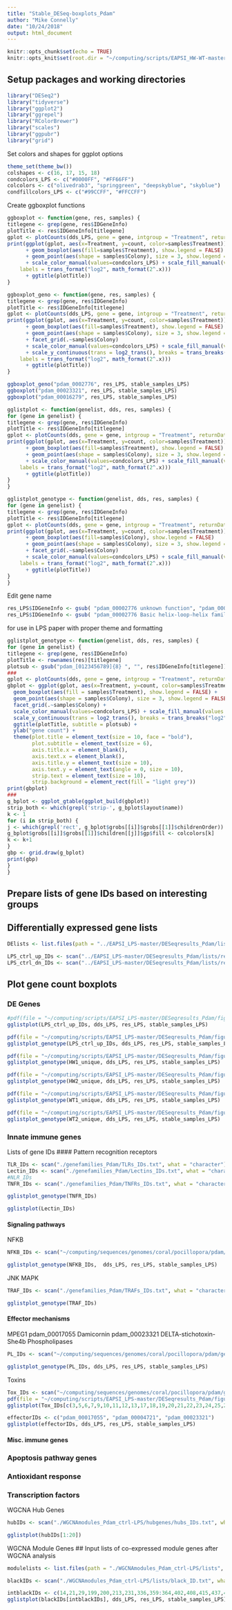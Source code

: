 ```yaml
---
title: "Stable_DESeq-boxplots_Pdam"
author: "Mike Connelly"
date: "10/24/2018"
output: html_document
---
```


```r
knitr::opts_chunk$set(echo = TRUE)
knitr::opts_knit$set(root.dir = "~/computing/scripts/EAPSI_HW-WT-master/")
```
## Setup packages and working directories
```r
library("DESeq2")
library("tidyverse")
library("ggplot2")
library("ggrepel")
library("RColorBrewer")
library("scales")
library("ggpubr")
library("grid")
```
Set colors and shapes for ggplot options
```r
theme_set(theme_bw())
colshapes <- c(16, 17, 15, 18)
condcolors_LPS <- c("#0000FF", "#FF66FF")
colcolors <- c("olivedrab3", "springgreen", "deepskyblue", "skyblue")
condfillcolors_LPS <- c("#99CCFF", "#FFCCFF")
```

Create ggboxplot functions
```r
ggboxplot <- function(gene, res, samples) {
titlegene <- grep(gene, res$IDGeneInfo)
plotTitle <- res$IDGeneInfo[titlegene]
gplot <- plotCounts(dds_LPS, gene = gene, intgroup = "Treatment", returnData = TRUE)
print(ggplot(gplot, aes(x=Treatment, y=count, color=samples$Treatment)) 
      + geom_boxplot(aes(fill=samples$Treatment), show.legend = FALSE) 
      + geom_point(aes(shape = samples$Colony), size = 3, show.legend = FALSE) 
      + scale_color_manual(values=condcolors_LPS) + scale_fill_manual(values = condfillcolors_LPS) + scale_shape_manual(values = colshapes) + scale_y_continuous(trans = log2_trans(), breaks = trans_breaks("log2", function(x) 2^x),
    labels = trans_format("log2", math_format(2^.x)))
      + ggtitle(plotTitle))
}
```
```r
ggboxplot_geno <- function(gene, res, samples) {
titlegene <- grep(gene, res$IDGeneInfo)
plotTitle <- res$IDGeneInfo[titlegene]
gplot <- plotCounts(dds_LPS, gene = gene, intgroup = "Treatment", returnData = TRUE)
print(ggplot(gplot, aes(x=Treatment, y=count, color=samples$Treatment)) 
      + geom_boxplot(aes(fill=samples$Treatment), show.legend = FALSE) 
      + geom_point(aes(shape = samples$Colony), size = 3, show.legend = FALSE) 
      + facet_grid(.~samples$Colony)
      + scale_color_manual(values=condcolors_LPS) + scale_fill_manual(values = condfillcolors_LPS) + scale_shape_manual(values = colshapes) 
      + scale_y_continuous(trans = log2_trans(), breaks = trans_breaks("log2", function(x) 2^x),
    labels = trans_format("log2", math_format(2^.x)))
      + ggtitle(plotTitle))
}
```
```r
ggboxplot_geno("pdam_0002776", res_LPS, stable_samples_LPS)
ggboxplot("pdam_00023321", res_LPS, stable_samples_LPS)
ggboxplot("pdam_00016279", res_LPS, stable_samples_LPS)
```


```r
gglistplot <- function(genelist, dds, res, samples) {
for (gene in genelist) {
titlegene <- grep(gene, res$IDGeneInfo)
plotTitle <- res$IDGeneInfo[titlegene]
gplot <- plotCounts(dds, gene = gene, intgroup = "Treatment", returnData = TRUE)
print(ggplot(gplot, aes(x=Treatment, y=count, color=samples$Treatment)) 
      + geom_boxplot(aes(fill=samples$Treatment), show.legend = FALSE) 
      + geom_point(aes(shape = samples$Colony), size = 3, show.legend = FALSE) 
      + scale_color_manual(values=condcolors_LPS) + scale_fill_manual(values = condfillcolors_LPS) + scale_shape_manual(values = colshapes) + scale_y_continuous(trans = log2_trans(), breaks = trans_breaks("log2", function(x) 2^x),
    labels = trans_format("log2", math_format(2^.x)))
      + ggtitle(plotTitle))
}
}
```
```r
gglistplot_genotype <- function(genelist, dds, res, samples) {
for (gene in genelist) {
titlegene <- grep(gene, res$IDGeneInfo)
plotTitle <- res$IDGeneInfo[titlegene]
gplot <- plotCounts(dds, gene = gene, intgroup = "Treatment", returnData = TRUE)
print(ggplot(gplot, aes(x=Treatment, y=count, color=samples$Treatment)) 
      + geom_boxplot(aes(fill=samples$Colony), show.legend = FALSE) 
      + geom_point(aes(shape = samples$Colony), size = 3, show.legend = FALSE) 
      + facet_grid(.~samples$Colony)
      + scale_color_manual(values=condcolors_LPS) + scale_fill_manual(values = colcolors) + scale_shape_manual(values = colshapes) + scale_y_continuous(trans = log2_trans(), breaks = trans_breaks("log2", function(x) 2^x),
    labels = trans_format("log2", math_format(2^.x)))
      + ggtitle(plotTitle))
}
}
```

Edit gene name
```r
res_LPS$IDGeneInfo <- gsub( "pdam_00002776 unknown function", "pdam_00002776 Basic helix-loop-helix family member E40", res_LPS$IDGeneInfo)
res_LPS$IDGeneInfo <- gsub( "pdam_00002776 Basic helix-loop-helix family member E40 function", "pdam_00002776 Basic helix-loop-helix family member E40", res_LPS$IDGeneInfo)
```

for use in LPS paper with proper theme and formatting
```r
gglistplot_genotype <- function(genelist, dds, res, samples) {
for (gene in genelist) {
titlegene <- grep(gene, res$IDGeneInfo)
plotTitle <- rownames(res)[titlegene]
plotsub <- gsub("pdam_[0123456789]{8} ", "", res$IDGeneInfo[titlegene])
###
gplot <- plotCounts(dds, gene = gene, intgroup = "Treatment", returnData = TRUE)
gbplot <- ggplot(gplot, aes(x=Treatment, y=count, color=samples$Treatment)) +
  geom_boxplot(aes(fill = samples$Treatment), show.legend = FALSE) +
  geom_point(aes(shape = samples$Colony), size = 3, show.legend = FALSE) +
  facet_grid(.~samples$Colony) +
  scale_color_manual(values=condcolors_LPS) + scale_fill_manual(values = condfillcolors_LPS) + scale_shape_manual(values = colshapes) +
  scale_y_continuous(trans = log2_trans(), breaks = trans_breaks("log2", function(x) 2^x), labels = trans_format("log2", math_format(2^.x)))  + 
  ggtitle(plotTitle, subtitle = plotsub) +
  ylab("gene count") +
  theme(plot.title = element_text(size = 10, face = "bold"),
        plot.subtitle = element_text(size = 6),
        axis.title.x = element_blank(),
        axis.text.x = element_blank(),
        axis.title.y = element_text(size = 10),
        axis.text.y = element_text(angle = 0, size = 10),
        strip.text = element_text(size = 10),
        strip.background = element_rect(fill = "light grey"))
print(gbplot)
###
g_bplot <- ggplot_gtable(ggplot_build(gbplot))
strip_both <- which(grepl('strip-', g_bplot$layout$name))
k <- 1
for (i in strip_both) {
j <- which(grepl('rect', g_bplot$grobs[[i]]$grobs[[1]]$childrenOrder))
g_bplot$grobs[[i]]$grobs[[1]]$children[[j]]$gp$fill <- colcolors[k]
k <- k+1
}
gbp <- grid.draw(g_bplot)
print(gbp)
}
}
```



## Prepare lists of gene IDs based on interesting groups
## Differentially expressed gene lists
```r
DElists <- list.files(path = "../EAPSI_LPS-master/DESeqresults_Pdam/lists", pattern = "_ID.txt", full.names = TRUE)
```
```r
LPS_ctrl_up_IDs <- scan("../EAPSI_LPS-master/DESeqresults_Pdam/lists/res_LPS_ctrl_up_ID.txt", what = "character")
LPS_ctrl_dn_IDs <- scan("../EAPSI_LPS-master/DESeqresults_Pdam/lists/res_LPS_ctrl_dn_ID.txt", what = "character")
```
## Plot gene count boxplots
### DE Genes
```r
#pdf(file = "~/computing/scripts/EAPSI_LPS-master/DESeqresults_Pdam/figures/LPSboxplots_upDEGs.pdf", width = 8, height = 5)
gglistplot(LPS_ctrl_up_IDs, dds_LPS, res_LPS, stable_samples_LPS)
```

```r
pdf(file = "~/computing/scripts/EAPSI_LPS-master/DESeqresults_Pdam/figures/LPSboxplots_geno_upDEGs.pdf", width = 2.8, height = 2.1)
gglistplot_genotype(LPS_ctrl_up_IDs, dds_LPS, res_LPS, stable_samples_LPS)
```
```r
pdf(file = "~/computing/scripts/EAPSI_LPS-master/DESeqresults_Pdam/figures/LPSboxplots_HW1_unique.pdf", width = 2.8, height = 2.1)
gglistplot_genotype(HW1_unique, dds_LPS, res_LPS, stable_samples_LPS)
```
```r
pdf(file = "~/computing/scripts/EAPSI_LPS-master/DESeqresults_Pdam/figures/LPSboxplots_HW2_unique.pdf", width = 2.8, height = 2.1)
gglistplot_genotype(HW2_unique, dds_LPS, res_LPS, stable_samples_LPS)
```
```r
pdf(file = "~/computing/scripts/EAPSI_LPS-master/DESeqresults_Pdam/figures/LPSboxplots_WT1_unique.pdf", width = 2.8, height = 2.1)
gglistplot_genotype(WT1_unique, dds_LPS, res_LPS, stable_samples_LPS)
```
```r
pdf(file = "~/computing/scripts/EAPSI_LPS-master/DESeqresults_Pdam/figures/LPSboxplots_WT2_unique.pdf", width = 2.8, height = 2.1)
gglistplot_genotype(WT2_unique, dds_LPS, res_LPS, stable_samples_LPS)
```
### Innate immune genes
Lists of gene IDs
#### Pattern recognition receptors
```r
TLR_IDs <- scan("./genefamilies_Pdam/TLRs_IDs.txt", what = "character")
Lectin_IDs <- scan("./genefamilies_Pdam/Lectins_IDs.txt", what = "character")
#NLR_IDs
TNFR_IDs <- scan("./genefamilies_Pdam/TNFRs_IDs.txt", what = "character")
```
```r
gglistplot_genotype(TNFR_IDs)
```
```r
gglistplot(Lectin_IDs)
```

#### Signaling pathways
NFKB
```r
NFKB_IDs <- scan("~/computing/sequences/genomes/coral/pocillopora/pdam/genefamilies_Pdam/NFKB_IDs.txt", what = "character")
```
```r
gglistplot_genotype(NFKB_IDs,  dds_LPS, res_LPS, stable_samples_LPS)
```
JNK
MAPK
```r
TRAF_IDs <- scan("./genefamilies_Pdam/TRAFs_IDs.txt", what = "character")
```
```r
gglistplot_genotype(TRAF_IDs)
```

#### Effector mechanisms
MPEG1 pdam_00017055
Damicornin pdam_00023321
DELTA-stichotoxin-She4b
Phospholipases
```r
PL_IDs <- scan("~/computing/sequences/genomes/coral/pocillopora/pdam/genefamilies_Pdam/PL_IDs.txt", what = "character")
```
```r
gglistplot_genotype(PL_IDs, dds_LPS, res_LPS, stable_samples_LPS)
```
Toxins
```r
Tox_IDs <- scan("~/computing/sequences/genomes/coral/pocillopora/pdam/genefamilies_Pdam/Toxin_IDs.txt", what = "character")
pdf(file = "~/computing/scripts/EAPSI_LPS-master/DESeqresults_Pdam/figures/LPSboxplots_toxins.pdf", width = 8, height = 5)
gglistplot(Tox_IDs[c(3,5,6,7,9,10,11,12,13,17,18,19,20,21,22,23,24,25,26,27,28)], dds_LPS, res_LPS, stable_samples_LPS)
```
```r
effectorIDs <- c("pdam_00017055", "pdam_00004721", "pdam_00023321")
gglistplot(effectorIDs, dds_LPS, res_LPS, stable_samples_LPS)
```

#### Misc. immune genes
### Apoptosis pathway genes
### Antioxidant response
### Transcription factors

WGCNA Hub Genes
```r
hubIDs <- scan("./WGCNAmodules_Pdam_ctrl-LPS/hubgenes/hubs_IDs.txt", what = "character")
```
```r
gglistplot(hubIDs[1:20])
```

WGCNA Module Genes
## Input lists of co-expressed module genes after WGCNA analysis
```r
modulelists <- list.files(path = "./WGCNAmodules_Pdam_ctrl-LPS/lists", pattern = "_ID.txt", full.names = TRUE)
```
```r
blackIDs <- scan("./WGCNAmodules_Pdam_ctrl-LPS/lists/black_ID.txt", what = "character")
```
```r
intblackIDs <- c(14,21,29,199,200,213,231,336,359:364,402,408,415,437,481)
gglistplot(blackIDs[intblackIDs], dds_LPS, res_LPS, stable_samples_LPS)
```